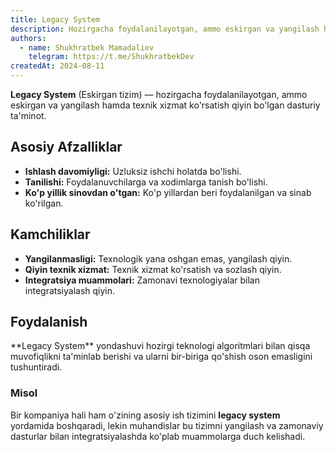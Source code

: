 ```yaml
---
title: Legacy System
description: Hozirgacha foydalanilayotgan, ammo eskirgan va yangilash hamda texnik xizmat ko'rsatish qiyin bo'lgan dasturiy ta'minot.
authors:
  - name: Shukhratbek Mamadaliev
    telegram: https://t.me/ShukhratbekDev
createdAt: 2024-08-11
---
```


**Legacy System** (Eskirgan tizim) — hozirgacha foydalanilayotgan, ammo eskirgan va yangilash hamda texnik xizmat ko'rsatish qiyin bo'lgan dasturiy ta'minot.

## Asosiy Afzalliklar

- **Ishlash davomiyligi:** Uzluksiz ishchi holatda bo'lishi.
- **Tanilishi:** Foydalanuvchilarga va xodimlarga tanish bo'lishi.
- **Ko'p yillik sinovdan o'tgan:** Ko'p yillardan beri foydalanilgan va sinab ko'rilgan.

## Kamchiliklar

- **Yangilanmasligi:** Texnologik yana oshgan emas, yangilash qiyin.
- **Qiyin texnik xizmat:** Texnik xizmat ko'rsatish va sozlash qiyin.
- **Integratsiya muammolari:** Zamonavi texnologiyalar bilan integratsiyalash qiyin.

## Foydalanish

<Callout>
  **Legacy System** yondashuvi hozirgi teknologi algoritmlari bilan qisqa muvofiqlikni ta'minlab berishi va ularni
  bir-biriga qo'shish oson emasligini tushuntiradi.
</Callout>

### Misol

Bir kompaniya hali ham o'zining asosiy ish tizimini **legacy system** yordamida boshqaradi, lekin muhandislar bu tizimni yangilash va zamonaviy dasturlar bilan integratsiyalashda ko'plab muammolarga duch kelishadi.
